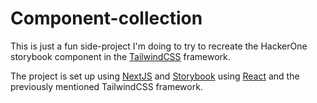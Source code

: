 
<Meta title="Storybook/Welcome" />

# Component-collection

This is just a fun side-project I'm doing to try to recreate the HackerOne storybook component
in the [TailwindCSS](http://tailwindcss.com) framework.

The project is set up using [NextJS](https://nextjs.org/) and [Storybook](https://storybook.js.org)
using [React](https://reactjs.org/) and the previously mentioned TailwindCSS framework.

<!--- This is your Story template function, shown here in React -->
